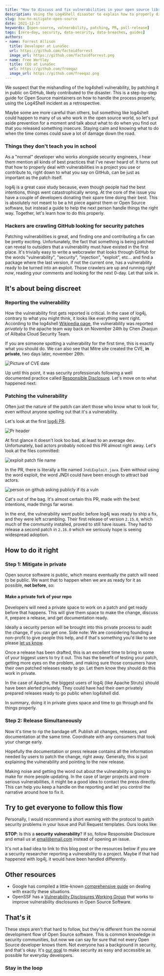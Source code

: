 ```yaml
---
title: "How to discuss and fix vulnerabilities in your open source library"
description: Using the Log4Shell disaster to explain how to properly discuss and patch vulnerabilities in Open Source software.
slug: how-to-mitigate-open-source
date: 2021-12-17
keywords: [open-source, vulnerability, patching, PR, pull-release]
tags: [zero-day, security, data-security, data-breaches, guides]
authors:
- name: Forrest Allison
  title: Developer at LunaSec
  url: https://github.com/factoidforrest
  image_url: https://github.com/factoidforrest.png
- name: Free Wortley
  title: CEO at LunaSec
  url: https://github.com/freeqaz
  image_url: https://github.com/freeqaz.png
---
```


<!--
  ~ Copyright by LunaSec (owned by Refinery Labs, Inc)
  ~
  ~ Licensed under the Creative Commons Attribution-ShareAlike 4.0 International
  ~ (the "License"); you may not use this file except in compliance with the
  ~ License. You may obtain a copy of the License at
  ~
  ~ https://creativecommons.org/licenses/by-sa/4.0/legalcode
  ~
  ~ See the License for the specific language governing permissions and
  ~ limitations under the License.
  ~
-->

We suspect that the mishandling of the log4shell vulnerability, by patching it in public on GitHub, likely contributed to the disaster.
This is a step-by-step guide for Open Source maintainers on how to handle the process properly, using the Log4Shell incident as a retrospective.

<!--truncate-->

Maybe some are more careful than others, but something like log4shell could happen to many of us who work in the open source world,
so let's put aside prevention for a moment and talk about what to do when you find out that you released something insecure.
Staying calm and knowing what to do when the time comes could save a lot of damage down the road.

### Things they don't teach you in school
As a "normal" developer who works alongside security engineers, I hear them mention all kinds of best practices that I've never heard of.
It turns out that how to properly deal with vulnerabilities in a project you use or contribute to,
right down to what you say on GitHub, can be just as important as the patch itself.

log4j is a great case study because,
even though people had the best intentions, things went catastrophically wrong. At the core of the issue you have a couple of
developers donating their spare time doing their best. This is absolutely not
meant to be a hit piece against them or Open Source software, but instead a guide to help the next person handle things the right way.
Together, let's learn how to do this properly.

### Hackers are crawling GitHub looking for security patches

Patching vulnerabilities is great, and finding one and contributing a fix can be pretty exciting. Unfortunately, the fact
that something is being patched can reveal to outsiders that a vulnerability must have existed in the first place.
It's trivially easy to write a webcrawler that looks through GitHub for the words
"vulnerability", "security", "injection", "exploit", etc...
and find a package where the last version, if not the current one, has a vulnerability ready to be turned into an exploit.
Those crawlers are up and running _right now_, reading your comments and looking for the next 0-day. Let that sink in.

## It's about being discreet

### Reporting the vulnerability

How the vulnerability first gets reported is critical. In the case of log4j, contrary to what you might think,
it looks like everything went right. According to the log4shell [Wikipedia page](https://en.wikipedia.org/wiki/Log4Shell), the vulnerability was reported
*privately* to the apache team way back on November 24th by Chen Zhaojun of
Alibaba Cloud Security Team.

If you are someone spotting a vulnerability for the first time, this is exactly what you should do.
We can also see that Mitre site created the CVE, **in private**, two days later, november 26th.

![Picture of CVE date](/img/cve-date.png)

Up until this point, it was security professionals following a well documented practice called [Responsible Disclosure](https://en.wikipedia.org/wiki/Responsible_disclosure).
Let's move on to what happened next:

### Patching the vulnerability

Often just the nature of the patch can alert those who know what to look for, even without
anyone spelling out that it's a vulnerability.

Let's look at the first [log4j PR](https://github.com/apache/logging-log4j2/pull/608).

![Pr header](/img/log4j-pr-header.png)

At first glance it doesn't look too bad, at least to an average dev.  Unfortunately, bad actors probably noticed this PR
almost right away.
Let's look at the files committed:

![exploit patch file name](/img/log4j-exploit-file.png)

In the PR, there is literally a file named `JndiExploit.java`. Even without using the word exploit, the word JNDI could
have been enough to attract bad actors.

![person on github asking publicly if its a vuln](/img/security-question-log4j.png)

Cat's out of the bag. It's almost certain this PR, made with the best intentions, made things far worse.

In the end, the vulnerability went public before log4j was ready to ship a fix, and they were left scrambling.
Their first release of version `2.15.0`, which much of the community installed, proved to still have issues.
They had to release a second patch in `2.16.0` which we seriously hope is seeing widespread adoption.

## How to do it right

### Step 1: Mitigate in private
Open source software is public, which means eventually the patch will need to be public.  We want that to happen
when we are as ready for it as possible, **not before**, so:

#### Make a private fork of your repo
Developers will need a private space to work on a patch and get ready before that happens.
This will give them space to make the change, discuss it, prepare a release, and get documentation ready.

Ideally a security person will be brought into this private process to audit the change, if you can get one. Side note: We are considering
founding a non-profit to give people this help, and if that's something you'd like to see please [let us know](https://docs.google.com/forms/d/e/1FAIpQLSd1yaB-3ob4yNnHBDzmFvrnl0VyViT234kpdcvadX-9G2M3eQ/viewform?usp=sf_link).

Once a release has been drafted, this is an excellent time to bring in some of your biggest users to try it out.  This has
the benefit of testing your patch, getting more eyes on the problem, and making sure those consumers have their
own patched releases ready to go. Let them know they should do this work in private.

In the case of Apache, the biggest users of log4j (like Apache Struts) should have been alerted privately. They could have
had their own privately prepared releases ready to go public when log4shell did.

In summary, doing it in private gives space and time to go through and fix things properly.

### Step 2: Release Simultaneously
Now it's time to rip the bandage off.  Publish all changes, releases, and documentation at the same time. Coordinate with any consumers
that took your change early.

Hopefully the documentation or press release contains all the information needed by users to patch the change, right away.
Generally, this is just explaining the vulnerability and pointing to the new release.

Making noise and getting the word out about the vulnerability is going to make for more people updating.
In the case of larger projects and more serious vulnerabilities, it might be a good idea to contact the press directly.
This can help you keep a handle on the reporting and let you control the narrative around how to fix it.

## Try to get everyone to follow this flow
Personally, I would recommend a short warning with the protocol to patch security problems in your Issue and Pull Request templates.
Ours looks like:

**STOP**: Is this a **security vulnerability**?  If so, follow Responsible Disclosure and email us at email@email.com instead of opening an issue.

It's not a bad idea to link to this blog post or the resources below if you are a security researcher reporting a vulnerability to a project.
Maybe if that had happened with log4j, it would have been handled differently.

## Other resources
* Google has compiled a little-known [comprehensive guide](https://github.com/google/oss-vulnerability-guide) on dealing with exactly these situations.
* OpenSSF has a [Vulnerability Disclosures Working Group](https://github.com/ossf/wg-vulnerability-disclosures) that works to improve vulnerability disclosures in Open Source Software.

## That's it
These steps aren't that hard to follow, but they're different from the normal development flow of Open Source software.
This is common knowledge in security communities, but now we can say for sure that not every Open Source developer knows them.
Not everyone has a background in security, and that's okay. It's [our goal](https://www.lunasec.io/docs/) to make security
as easy and accessible as possible for everyday developers.

### Stay in the loop

<ContactForm/>